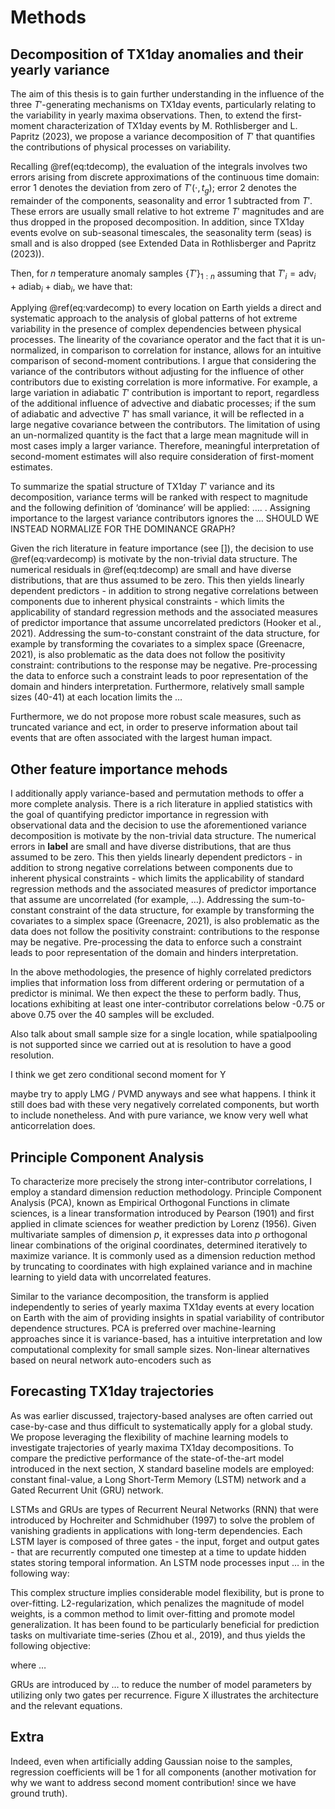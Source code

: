 # Methods

## Decomposition of TX1day anomalies and their yearly variance

The aim of this thesis is to gain further understanding in the influence of the three $T'$-generating mechanisms on TX1day events, particularly relating to the variability in yearly maxima observations. Then, to extend the first-moment characterization of TX1day events by M. Rothlisberger and L. Papritz (2023), we propose a variance decomposition of $T'$ that quantifies the contributions of physical processes on variability. 

Recalling \@ref(eq:tdecomp), the evaluation of the integrals involves two errors arising from discrete approximations of the continuous time domain: error 1 denotes the deviation from zero of $T'(\cdot ,t_g)$; error 2 denotes the remainder of the components, seasonality and error 1 subtracted from $T'$. These errors are usually small relative to hot extreme $T'$ magnitudes and are thus dropped in the proposed decomposition. In addition, since TX1day events evolve on sub-seasonal timescales, the seasonality term (seas) is small and is also dropped (see Extended Data in Rothlisberger and Papritz (2023)). 

Then, for $n$ temperature anomaly samples $\{ T' \}_{1:n}$ assuming that ${T'}_i = \text{adv}_i +\text{adiab}_i +\text{diab}_i$, we have that:

\begin{equation}
   V(\{ T' \}_{1:n}) = \sum_{c \in \{\text{adv},\text{adiab},\text{diab}\}} V(\{ c \}_{1:n} ) + \sum_{c, d \in \{\text{adv},\text{adiab},\text{diab}\} , c\neq d} \text{Cov}(\{ c \}_{1:n} ,\{ d \}_{1:n})
(\#eq:vardecomp)
\end{equation}

Applying \@ref(eq:vardecomp) to every location on Earth yields a direct and systematic approach to the analysis of global patterns of hot extreme variability in the presence of complex dependencies between physical processes. The linearity of the covariance operator and the fact that it is un-normalized, in comparison to correlation for instance, allows for an intuitive comparison of second-moment contributions. I argue that considering the variance of the contributors without adjusting for the influence of other contributors due to existing correlation is more informative. For example, a large variation in adiabatic $T'$ contribution is important to report, regardless of the additional influence of advective and diabatic processes; if the sum of adiabatic and advective $T'$ has small variance, it will be reflected in a large negative covariance between the contributors. The limitation of using an un-normalized quantity is the fact that a large mean magnitude will in most cases imply a larger variance. Therefore, meaningful interpretation of second-moment estimates will also require consideration of first-moment estimates.

To summarize the spatial structure of TX1day $T'$ variance and its decomposition, variance terms will be ranked with respect to magnitude and the following definition of 'dominance' will be applied: .... . Assigning importance to the largest variance contributors ignores the ... SHOULD WE INSTEAD NORMALIZE FOR THE DOMINANCE GRAPH? 

Given the rich literature in feature importance (see []), the decision to use \@ref(eq:vardecomp) is motivate by the non-trivial data structure. The numerical residuals in \@ref(eq:tdecomp) are small and have diverse distributions, that are thus assumed to be zero. This then yields linearly dependent predictors - in addition to strong negative correlations between components due to inherent physical constraints - which limits the applicability of standard regression methods and the associated measures of predictor importance that assume uncorrelated predictors (Hooker et al., 2021). Addressing the sum-to-constant constraint of the data structure, for example by transforming the covariates to a simplex space (Greenacre, 2021), is also problematic as the data does not follow the positivity constraint: contributions to the response may be negative. Pre-processing the data to enforce such a constraint leads to poor representation of the domain and hinders interpretation. Furthermore, relatively small sample sizes (40-41) at each location limits the ... 

Furthermore, we do not propose more robust scale measures, such as truncated variance and ect, in order to preserve information about tail events that are often associated with the largest human impact. 

## Other feature importance mehods

I additionally apply variance-based and permutation methods to offer a more complete analysis. There is a rich literature in applied statistics with the goal of quantifying predictor importance in regression with observational data and the decision to use the aforementioned variance decomposition is motivate by the non-trivial data structure. The numerical errors in **label** are small and have diverse distributions, that are thus assumed to be zero. This then yields linearly dependent predictors - in addition to strong negative correlations between components due to inherent physical constraints - which limits the applicability of standard regression methods and the associated measures of predictor importance that assume are uncorrelated (for example, ...). Addressing the sum-to-constant constraint of the data structure, for example by transforming the covariates to a simplex space (Greenacre, 2021), is also problematic as the data does not follow the positivity constraint: contributions to the response may be negative. Pre-processing the data to enforce such a constraint leads to poor representation of the domain and hinders interpretation. 

In the above methodologies, the presence of highly correlated predictors implies that information loss from different ordering or permutation of a predictor is minimal. We then expect the these to perform badly. Thus, locations exhibiting at least one inter-contributor correlations below -0.75 or above 0.75 over the 40 samples will be excluded. 

Also talk about small sample size for a single location, while spatialpooling is not supported since we carried out at is resolution to have a good resolution.

I think we get zero conditional second moment for Y

 maybe try to apply LMG / PVMD anyways and see what happens. I think it still does bad with these very negatively correlated components, but worth to include nonetheless. And with pure variance, we know very well what anticorrelation does. 

## Principle Component Analysis

To characterize more precisely the strong inter-contributor correlations, I employ a standard dimension reduction methodology. Principle Component Analysis (PCA), known as Empirical Orthogonal Functions in climate sciences, is a linear transformation introduced by Pearson (1901) and first applied in climate sciences for weather prediction by Lorenz (1956). Given multivariate samples of dimension $p$, it expresses data into $p$ orthogonal linear combinations of the original coordinates, determined iteratively to maximize variance. It is commonly used as a dimension reduction method by truncating to coordinates with high explained variance and in machine learning to yield data with uncorrelated features.

Similar to the variance decomposition, the transform is applied independently to series of yearly maxima TX1day events at every location on Earth with the aim of providing insights in spatial variability of contributor dependence structures. PCA is preferred over machine-learning approaches since it is variance-based, has a intuitive interpretation and low computational complexity for small sample sizes. Non-linear alternatives based on neural network auto-encoders such as 

## Forecasting TX1day trajectories

As was earlier discussed, trajectory-based analyses are often carried out case-by-case and thus difficult to systematically apply for a global study. We propose leveraging the flexibility of machine learning models to investigate trajectories of yearly maxima TX1day decompositions. To compare the predictive performance of the state-of-the-art model introduced in the next section, X standard baseline models are employed: constant final-value, a Long Short-Term Memory (LSTM) network and a Gated Recurrent Unit (GRU) network. 

LSTMs and GRUs are types of Recurrent Neural Networks (RNN) that were introduced by Hochreiter and Schmidhuber (1997) to solve the problem of vanishing gradients in applications with long-term dependencies. 
Each LSTM layer is composed of three gates - the input, forget and output gates - that are recurrently computed one timestep at a time to update hidden states storing temporal information. An LSTM node processes input ... in the following way:

\begin{equation}
   V(\{ T' \}_{1:n}) = \sum_{c \in \{\text{adv},\text{adiab},\text{diab}\}} V(\{ c \}_{1:n} ) + \sum_{c, d \in \{\text{adv},\text{adiab},\text{diab}\} , c\neq d} \text{Cov}(\{ c \}_{1:n} ,\{ d \}_{1:n})
(\#eq:vardecomp)
\end{equation}

This complex structure implies considerable model flexibility, but is prone to over-fitting. L2-regularization, which penalizes the magnitude of model weights, is a common method to limit over-fitting and promote model generalization. It has been found to be particularly beneficial for prediction tasks on multivariate time-series (Zhou et al., 2019), and thus yields the following objective: 

\begin{equation}
\text{obj} = 
\end{equation}

where ... 

GRUs are introduced by ... to reduce the number of model parameters by utilizing only two gates per recurrence. Figure X illustrates the architecture and the relevant equations. 

## Extra

Indeed, even when artificially adding Gaussian noise to the samples, regression coefficients will be 1 for all components (another motivation for why we want to address second moment contribution! since we have ground truth).